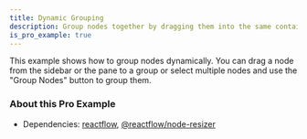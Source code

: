 ```yaml
---
title: Dynamic Grouping
description: Group nodes together by dragging them into the same container
is_pro_example: true
---
```



<ExampleLayout>
This example shows how to group nodes dynamically. You can drag a node from the sidebar or the pane to a group or select multiple nodes and use the "Group Nodes" button to group them.

<ProExampleViewer variant="dark" slug="dynamic-grouping" />

### About this Pro Example

- Dependencies: [reactflow](https://www.npmjs.com/package/reactflow), [@reactflow/node-resizer](https://www.npmjs.com/package/@reactflow/node-resizer)

</ExampleLayout>
<RemoteCodeViewer
  source={`${process.env.NEXT_PUBLIC_EXAMPLES_URL}/examples/nodes/dynamic-grouping/source.json`}
  preview={`${process.env.NEXT_PUBLIC_EXAMPLES_URL}/examples/nodes/dynamic-grouping/index.html`}
  framework="react"
/>